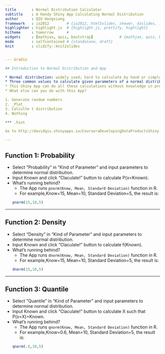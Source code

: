 ```yaml
---
title       : Normal Distribution Calculator
subtitle    : A Handy Shiny App Calculating Normal Distribution
author      : QIU Hongxiang
framework   : io2012        # {io2012, html5slides, shower, dzslides, ...}
highlighter : highlight.js  # {highlight.js, prettify, highlight}
hitheme     : tomorrow      # 
widgets     : [mathjax, quiz, bootstrap]            # {mathjax, quiz, bootstrap}
mode        : selfcontained # {standalone, draft}
knit        : slidify::knit2slides


--- &radio

## Introduction to Normal Distribution and App

* Normal distribution: widely used; hard to calculate by hand or simple calculators. Weird probability density function with no elementary anti derivative:$f(x)=\frac{1}{\sigma \sqrt{2\pi}} e^{-\frac{(x-\mu)^2}{2\sigma^2}}$
* Three common values to calculate given parameters of a normal distribution: cumulative probability, density and quantile.
* This Shiny App can do all these calculations without knowledge in programming.
* What else can you do with this App?

1. Generate random numbers
2. _Plot_
3. Calculte t distribution
4. Nothing

*** .hint

Go to http://davidqiu.shinyapps.io/CourseraDevelopingDataProductsShiny and check out!

---
```


## Function 1: Probability

* Select "Probability" in "Kind of Parameter" and input parameters to determine normal distribution.
* Input Known and click "Claculate!" button to calculate P(x<Known).
* What's running behind?
    + The App runs `pnorm(Know, Mean, Standard Deviation)` function in R.
    + For example,Know=15,  Mean=10, Standard Deviation=5, the result is:
    ```r
    pnorm(15,10,5)
    ```


---

## Function 2: Density

* Select "Density" in "Kind of Parameter" and input parameters to determine normal distribution.
* Input Known and click "Claculate!" button to calculate f(Known).
* What's running behind?
    + The App runs `dnorm(Know, Mean, Standard Deviation)` function in R.
    + For example,Know=15,  Mean=10, Standard Deviation=5, the result is:
    ```r
    dnorm(15,10,5)
    ```


---

## Function 3: Quantile

* Select "Quantile" in "Kind of Parameter" and input parameters to determine normal distribution.
* Input Known and click "Claculate!" button to calculate X such that P(x<X)=Known.
* What's running behind?
    + The App runs `qnorm(Know, Mean, Standard Deviation)` function in R.
    + For example,Know=0.6, Mean=10, Standard Deviation=5, the result is:
    ```r
    qnorm(.6,10,5)
    ```
